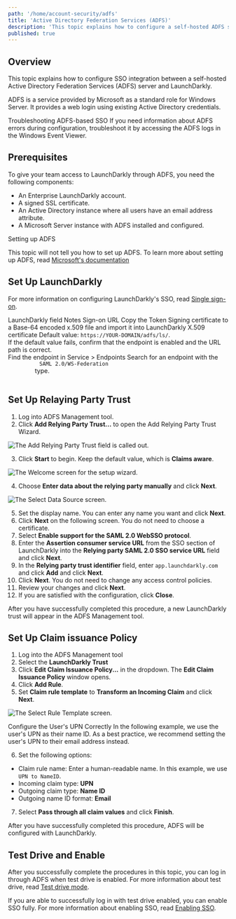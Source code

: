 ```yaml
---
path: '/home/account-security/adfs'
title: 'Active Directory Federation Services (ADFS)'
description: 'This topic explains how to configure a self-hosted ADFS server with LaunchDarkly.'
published: true
---
```


## Overview

This topic explains how to configure SSO integration between a self-hosted Active Directory Federation Services (ADFS) server and LaunchDarkly.

ADFS is a service provided by Microsoft as a standard role for Windows Server. It provides a web login using existing Active Directory credentials.

<Callout intent="info">
  <CalloutTitle>Troubleshooting ADFS-based SSO</CalloutTitle>
  <CalloutDescription>
    If you need information about ADFS errors during configuration, troubleshoot it by accessing the ADFS logs in the
    Windows Event Viewer.
  </CalloutDescription>
</Callout>

## Prerequisites

To give your team access to LaunchDarkly through ADFS, you need the following components:

- An Enterprise LaunchDarkly account.
- A signed SSL certificate.
- An Active Directory instance where all users have an email address attribute.
- A Microsoft Server instance with ADFS installed and configured.

<Callout intent="alert">
  <CalloutTitle>Setting up ADFS</CalloutTitle>
<CalloutDescription>

This topic will not tell you how to set up ADFS. To learn more about setting up ADFS, read [Microsoft's documentation](https://docs.microsoft.com/en-us/previous-versions/dynamicscrm-2016/deployment-administrators-guide/)

</CalloutDescription>
</Callout>

## Set Up LaunchDarkly

For more information on configuring LaunchDarkly's SSO, read [Single sign-on](/home/account-security/sso).

<Table>
  <TableHeader>
    <TableHeadCell>LaunchDarkly field</TableHeadCell>
    <TableHeadCell>Notes</TableHeadCell>
  </TableHeader>
  <TableBody>
    <TableRow>
      <TableCell>Sign-on URL</TableCell>
      <TableCell>
        Copy the Token Signing certificate to a Base-64 encoded x.509 file and import it into LaunchDarkly
      </TableCell>
    </TableRow>
    <TableRow>
      <TableCell>X.509 certificate</TableCell>
      <TableCell>
        Default value: <code>https://YOUR-DOMAIN/adfs/ls/</code>. <br />
        If the default value fails, confirm that the endpoint is enabled and the URL path is correct.
        <br />
        Find the endpoint in Service > Endpoints Search for an endpoint with the <code>
          SAML 2.0/WS-Federation
        </code> type.
      </TableCell>
    </TableRow>
  </TableBody>
</Table>

## Set Up Relaying Party Trust

1. Log into ADFS Management tool.
2. Click **Add Relying Party Trust...** to open the Add Relying Party Trust Wizard.

![The Add Relying Party Trust field is called out.](../../../../images/adfs-add-party-trust.png)


3. Click **Start** to begin. Keep the default value, which is **Claims aware**.

![The Welcome screen for the setup wizard.](../../../../images/adfs-wizard-claims-aware.png)


4. Choose **Enter data about the relying party manually** and click **Next**.

![The Select Data Source screen.](../../../../images/adfs-qizard-enter-data-manually.png)

5. Set the display name. You can enter any name you want and click **Next**.
6. Click **Next** on the following screen. You do not need to choose a certificate.
7. Select **Enable support for the SAML 2.0 WebSSO protocol**.
8. Enter the **Assertion consumer service URL** from the SSO section of LaunchDarkly into the **Relying party SAML 2.0 SSO service URL** field and click **Next**.
9. In the **Relying party trust identifier** field, enter `app.launchdarkly.com` and click **Add** and click **Next**.
10. Click **Next**. You do not need to change any access control policies.
11. Review your changes and click **Next**.
12. If you are satisfied with the configuration, click **Close**.

After you have successfully completed this procedure, a new LaunchDarkly trust will appear in the ADFS Management tool.

## Set Up Claim issuance Policy

1. Log into the ADFS Management tool
2. Select the **LaunchDarkly Trust**
3. Click **Edit Claim Issuance Policy...** in the dropdown. The **Edit Claim Issuance Policy** window opens.
4. Click **Add Rule**.
5. Set **Claim rule template** to **Transform an Incoming Claim** and click **Next**.

![The Select Rule Template screen.](../../../../images/adfs-select-rule-template.png)

<Callout intent="alert">
  <CalloutTitle>Configure the User's UPN Correctly</CalloutTitle>
  <CalloutDescription>
    In the following example, we use the user's UPN as their name ID. As a best practice, we recommend setting the
    user's UPN to their email address instead.
  </CalloutDescription>
</Callout>

6. Set the following options:

- Claim rule name: Enter a human-readable name. In this example, we use `UPN to NameID`.
- Incoming claim type: **UPN**
- Outgoing claim type: **Name ID**
- Outgoing name ID format: **Email**

7. Select **Pass through all claim values** and click **Finish**.

After you have successfully completed this procedure, ADFS will be configured with LaunchDarkly.

## Test Drive and Enable

After you successfully complete the procedures in this topic, you can log in through ADFS when test drive is enabled. For more information about test drive, read [Test drive mode](/home/account-security/sso#test-drive-mode).

If you are able to successfully log in with test drive enabled, you can enable SSO fully. For more information about enabling SSO, read [Enabling SSO](/home/account-security/sso#enabling-sso).
